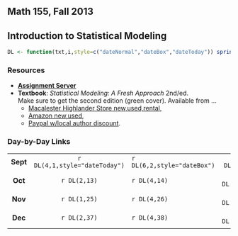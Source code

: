 ## Math 155, Fall 2013

## Introduction to Statistical Modeling
<link rel="stylesheet" type="text/css" href="stats155.css">
```r
DL <- function(txt,i,style=c("dateNormal","dateBox","dateToday")) sprintf("<a href='Syllabus/evolving-syllabus.html#day-%s'><span class='%s'>%s</span></a>",i,match.arg(style),txt)
```

### Resources

* **[Assignment Server](http://glimmer.rstudio.com/mosaic/Stats155/)**
* **Textbook**: *Statistical Modeling: A Fresh Approach* 2nd/ed.  
    Make sure to get the second edition (green cover). Available from ...
    * [Macalester Highlander Store new,used,rental](http://www.bkstr.com/webapp/wcs/stores/servlet/CourseMaterialsResultsView?catalogId=10001&categoryId=9604&storeId=286405&langId=-1&programId=3325&termId=100028623&divisionDisplayName=%20&departmentDisplayName=MATH&courseDisplayName=155&sectionDisplayName=1&demoKey=null&purpose=browse), 
    * [Amazon new,used](http://www.amazon.com/Statistical-Modeling-Approach-Second-Edition/dp/0983965870/ref=sr_1_2?ie=UTF8&qid=1376075392&sr=8-2&keywords=statistical+modeling+a+fresh+approach), 
    * [Paypal w/local author discount](Resources/book-paypal.html). 

### Day-by-Day Links


  |  |  |  |   |   |    |  |  |   |  |  |   |  |
:-----:|:-----:|:-----|:-----:|---|---|---|---|---|---|---|---|---|---|
**Sept** |  `r DL(4,1,style="dateToday")` | `r DL(6,2,style="dateBox")` | `r DL(9,3)` | `r DL(11,4)` | `r DL(13,5)` | `r DL(16,6)` | `r DL(18,7)` | `r DL(20,8)` |  `r DL(23,9)` | `r DL(25,10)` | `r DL(27,11)` | `r DL(30,12)` 
**Oct** | `r DL(2,13)` | `r DL(4,14)` | `r DL(7,15)` | `r DL(9,16)` | `r DL(11,17)` | `r DL(14,18)` | `r DL(16,19)` | `r DL(18,20)` | `r DL(21,21)` | `r DL(23,22)` | <a href="#" class="tooltip"><em>25</em><span><strong>Fall Break!</strong></span></a> | `r DL(28,23)` | `r DL(30,24)` |
**Nov** | `r DL(1,25)` | `r DL(4,26)` | `r DL(6,27)` | `r DL(8,28)` | `r DL(11,29)` | `r DL(13,30)` | `r DL(15,31)` | `r DL(18,32)` | `r DL(20,33)` | `r DL(22,34)` | `r DL(25,35)` | `r DL(27,36)` | <a href="#" class="tooltip"><em>29</em><span><strong>Thanksgiving!</strong></span></a> | 
**Dec** | `r DL(2,37)` | `r DL(4,38)` | `r DL(6,39)` | `r DL(9,40)` | |  <a href="#" class="tooltip"><em class="dateWarning">16</em><span ><strong>Final exam</strong></span></a> | 


